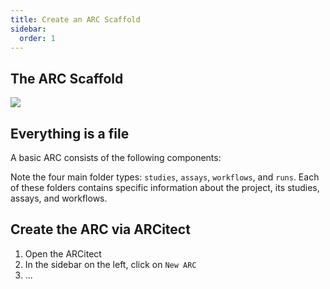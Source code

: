 ```yaml
---
title: Create an ARC Scaffold
sidebar:
  order: 1
---
```




## The ARC Scaffold

![](@images/start-here/newDPfigures/arc-scaffold.svg)


## Everything is a file

A basic ARC consists of the following components:


<BaseArc />

Note the four main folder types: `studies`, `assays`, `workflows`, and `runs`. Each of these folders contains specific information about the project, its studies, assays, and workflows.

## Create the ARC via ARCitect

<Steps>

1. Open the ARCitect
2. In the sidebar on the left, click on `New ARC`
3. ...

</Steps>
